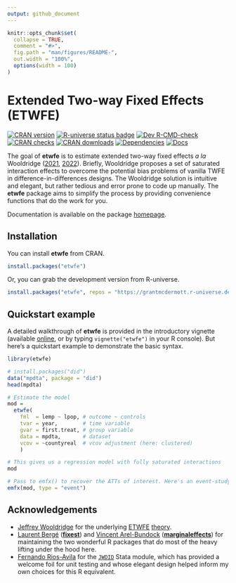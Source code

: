 ```yaml
---
output: github_document
---
```


<!-- README.md is generated from README.Rmd. Please edit that file -->

```r
knitr::opts_chunk$set(
  collapse = TRUE,
  comment = "#>",
  fig.path = "man/figures/README-",
  out.width = "100%",
  options(width = 100)
)
```

# Extended Two-way Fixed Effects (ETWFE)

<!-- badges: start -->
[![CRAN version](https://www.r-pkg.org/badges/version/etwfe)](https://CRAN.R-project.org/package=etwfe)
[![R-universe status badge](https://grantmcdermott.r-universe.dev/badges/etwfe)](https://grantmcdermott.r-universe.dev)
[![Dev R-CMD-check](https://github.com/grantmcdermott/etwfe/actions/workflows/R-CMD-check.yaml/badge.svg)](https://github.com/grantmcdermott/etwfe/actions/workflows/R-CMD-check.yaml)
[![CRAN checks](https://badges.cranchecks.info/worst/etwfe.svg)](https://cran.r-project.org/web/checks/check_results_etwfe.html)
[![CRAN downloads](https://cranlogs.r-pkg.org/badges/etwfe)](https://cran.r-project.org/package=etwfe)
[![Dependencies](https://tinyverse.netlify.app/badge/etwfe)](https://CRAN.R-project.org/package=etwfe)
[![Docs](https://img.shields.io/badge/docs-homepage-blue.svg)](https://grantmcdermott.com/etwfe/index.html)
<!-- badges: end -->

The goal of **etwfe** is to estimate extended two-way fixed effects _a la_
Wooldridge ([2021](https://papers.ssrn.com/sol3/papers.cfm?abstract_id=3906345),
[2022](https://papers.ssrn.com/sol3/papers.cfm?abstract_id=4183726)).  Briefly,
Wooldridge proposes a set of saturated interaction effects to overcome the
potential bias problems of vanilla TWFE in difference-in-differences designs.
The Wooldridge solution is intuitive and elegant, but rather tedious and error
prone to code up manually. The **etwfe** package aims to simplify the process by
providing convenience functions that do the work for you.

Documentation is available on the package [homepage](https://grantmcdermott.com/etwfe/).

## Installation

You can install **etwfe** from CRAN.

```r
install.packages("etwfe")
```

Or, you can grab the development version from R-universe.

``` r
install.packages("etwfe", repos = "https://grantmcdermott.r-universe.dev")
```

## Quickstart example

A detailed walkthrough of **etwfe** is provided in the introductory vignette 
(available [online](https://grantmcdermott.com/etwfe/articles/etwfe.html), or
by typing `vignette("etwfe")` in your R console). But here's a quickstart
example to demonstrate the basic syntax.

```r
library(etwfe)

# install.packages("did")
data("mpdta", package = "did")
head(mpdta)

# Estimate the model
mod =
  etwfe(
    fml  = lemp ~ lpop, # outcome ~ controls
    tvar = year,        # time variable
    gvar = first.treat, # group variable
    data = mpdta,       # dataset
    vcov = ~countyreal  # vcov adjustment (here: clustered)
    )

# This gives us a regression model with fully saturated interactions
mod

# Pass to emfx() to recover the ATTs of interest. Here's an event-study example.
emfx(mod, type = "event")
```

## Acknowledgements

- [Jeffrey Wooldridge](https://econ.msu.edu/about/directory/Wooldridge-Jeffrey) for the underlying [ETWFE](https://dx.doi.org/10.2139/ssrn.3906345) [theory](https://dx.doi.org/10.2139/ssrn.4183726).
- [Laurent Bergé](https://sites.google.com/site/laurentrberge/) ([**fixest**](https://lrberge.github.io/fixest/)) and [Vincent Arel-Bundock](https://arelbundock.com/) ([**marginaleffects**](https://marginaleffects.com/)) for maintaining the two wonderful R packages that do most of the heavy lifting under the hood here.
- [Fernando Rios-Avila](https://friosavila.github.io/) for the [`JWDID`](https://ideas.repec.org/c/boc/bocode/s459114.html) Stata module, which has provided a welcome foil for unit testing and whose elegant design helped inform my own choices for this R equivalent. 